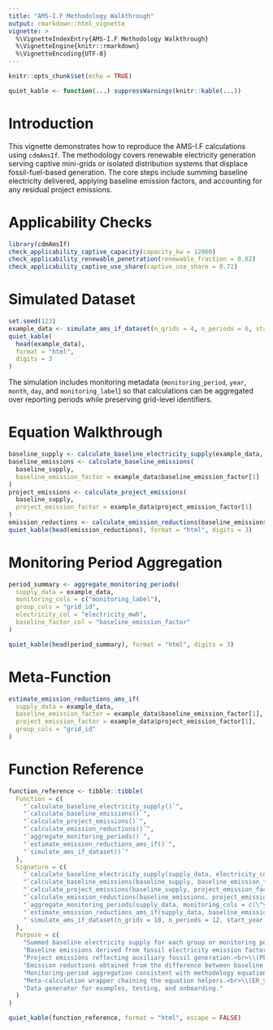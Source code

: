 ```yaml
---
title: "AMS-I.F Methodology Walkthrough"
output: rmarkdown::html_vignette
vignette: >
  %\VignetteIndexEntry{AMS-I.F Methodology Walkthrough}
  %\VignetteEngine{knitr::rmarkdown}
  %\VignetteEncoding{UTF-8}
---
```


```r
knitr::opts_chunk$set(echo = TRUE)
```
```r
quiet_kable <- function(...) suppressWarnings(knitr::kable(...))
```


# Introduction

This vignette demonstrates how to reproduce the AMS-I.F calculations using `cdmAmsIf`. The
methodology covers renewable electricity generation serving captive mini-grids or isolated
distribution systems that displace fossil-fuel-based generation. The core steps include
summing baseline electricity delivered, applying baseline emission factors, and accounting
for any residual project emissions.

# Applicability Checks

```r
library(cdmAmsIf)
check_applicability_captive_capacity(capacity_kw = 12000)
check_applicability_renewable_penetration(renewable_fraction = 0.82)
check_applicability_captive_use_share(captive_use_share = 0.72)
```

# Simulated Dataset

```r
set.seed(123)
example_data <- simulate_ams_if_dataset(n_grids = 4, n_periods = 6, start_year = 2024, start_month = 7)
quiet_kable(
  head(example_data),
  format = "html",
  digits = 3
)
```

The simulation includes monitoring metadata (`monitoring_period`, `year`, `month`,
`day`, and `monitoring_label`) so that calculations can be aggregated over reporting
periods while preserving grid-level identifiers.

# Equation Walkthrough

```r
baseline_supply <- calculate_baseline_electricity_supply(example_data, group_cols = "grid_id")
baseline_emissions <- calculate_baseline_emissions(
  baseline_supply,
  baseline_emission_factor = example_data$baseline_emission_factor[1]
)
project_emissions <- calculate_project_emissions(
  baseline_supply,
  project_emission_factor = example_data$project_emission_factor[1]
)
emission_reductions <- calculate_emission_reductions(baseline_emissions, project_emissions)
quiet_kable(head(emission_reductions), format = "html", digits = 3)
```

# Monitoring Period Aggregation

```r
period_summary <- aggregate_monitoring_periods(
  supply_data = example_data,
  monitoring_cols = c("monitoring_label"),
  group_cols = "grid_id",
  electricity_col = "electricity_mwh",
  baseline_factor_col = "baseline_emission_factor"
)

quiet_kable(head(period_summary), format = "html", digits = 3)
```

# Meta-Function

```r
estimate_emission_reductions_ams_if(
  supply_data = example_data,
  baseline_emission_factor = example_data$baseline_emission_factor[1],
  project_emission_factor = example_data$project_emission_factor[1],
  group_cols = "grid_id"
)
```

# Function Reference

```r
function_reference <- tibble::tibble(
  Function = c(
    "`calculate_baseline_electricity_supply()`",
    "`calculate_baseline_emissions()`",
    "`calculate_project_emissions()`",
    "`calculate_emission_reductions()`",
    "`aggregate_monitoring_periods()`",
    "`estimate_emission_reductions_ams_if()`",
    "`simulate_ams_if_dataset()`"
  ),
  Signature = c(
    "`calculate_baseline_electricity_supply(supply_data, electricity_col = \"electricity_mwh\", group_cols = NULL)`",
    "`calculate_baseline_emissions(baseline_supply, baseline_emission_factor, output_col = \"baseline_emissions_tco2e\")`",
    "`calculate_project_emissions(baseline_supply, project_emission_factor = 0, output_col = \"project_emissions_tco2e\")`",
    "`calculate_emission_reductions(baseline_emissions, project_emissions, baseline_col = \"baseline_emissions_tco2e\", project_col = \"project_emissions_tco2e\", output_col = \"emission_reductions_tco2e\")`",
    "`aggregate_monitoring_periods(supply_data, monitoring_cols = c(\"year\", \"month\"), group_cols = \"grid_id\")`",
    "`estimate_emission_reductions_ams_if(supply_data, baseline_emission_factor, project_emission_factor = 0, group_cols = NULL)`",
    "`simulate_ams_if_dataset(n_grids = 10, n_periods = 12, start_year = 2023, start_month = 1, mean_supply_mwh = 18000, sd_supply_mwh = 2500, baseline_emission_factor = 0.7, project_emission_factor = 0.02)`"
  ),
  Purpose = c(
    "Summed baseline electricity supply for each group or monitoring period.<br>\\(E^{BL}_y = \\sum_i E_{i,y}\\)",
    "Baseline emissions derived from fossil electricity emission factors.<br>\\(BE_y = E^{BL}_y \\times EF^{BL}\\)",
    "Project emissions reflecting auxiliary fossil generation.<br>\\(PE_y = E^{BL}_y \\times EF^{PR}\\)",
    "Emission reductions obtained from the difference between baseline and project emissions.<br>\\(ER_y = BE_y - PE_y\\)",
    "Monitoring-period aggregation consistent with methodology equations.<br>\\(ER_{p,y} = BE_{p,y} - PE_{p,y}\\)",
    "Meta-calculation wrapper chaining the equation helpers.<br>\\(ER_y = BE_y - PE_y\\)",
    "Data generator for examples, testing, and onboarding."
  )
)

quiet_kable(function_reference, format = "html", escape = FALSE)
```

